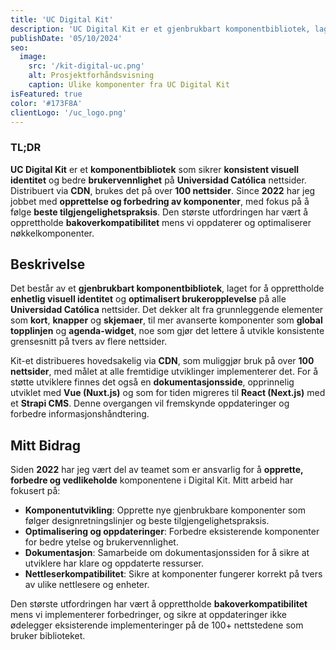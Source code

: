```yaml
---
title: 'UC Digital Kit'
description: 'UC Digital Kit er et gjenbrukbart komponentbibliotek, laget for å sikre konsistent visuell identitet og forbedre brukervennlighet på nettsidene til Universidad Católica de Chile.'
publishDate: '05/10/2024'
seo:
  image:
    src: '/kit-digital-uc.png'
    alt: Prosjektforhåndsvisning
    caption: Ulike komponenter fra UC Digital Kit
isFeatured: true
color: '#173F8A'
clientLogo: '/uc_logo.png'
---
```


### **TL;DR**

**UC Digital Kit** er et **komponentbibliotek** som sikrer **konsistent visuell identitet** og bedre **brukervennlighet** på **Universidad Católica** nettsider. Distribuert via **CDN**, brukes det på over **100 nettsider**. Since **2022** har jeg jobbet med **opprettelse og forbedring av komponenter**, med fokus på å følge **beste tilgjengelighetspraksis**. Den største utfordringen har vært å opprettholde **bakoverkompatibilitet** mens vi oppdaterer og optimaliserer nøkkelkomponenter.

## **Beskrivelse**

Det består av et **gjenbrukbart komponentbibliotek**, laget for å opprettholde **enhetlig visuell identitet** og **optimalisert brukeropplevelse** på alle **Universidad Católica** nettsider. Det dekker alt fra grunnleggende elementer som **kort**, **knapper** og **skjemaer**, til mer avanserte komponenter som **global topplinjen** og **agenda-widget**, noe som gjør det lettere å utvikle konsistente grensesnitt på tvers av flere nettsider.

Kit-et distribueres hovedsakelig via **CDN**, som muliggjør bruk på over **100 nettsider**, med målet at alle fremtidige utviklinger implementerer det. For å støtte utviklere finnes det også en **dokumentasjonsside**, opprinnelig utviklet med **Vue (Nuxt.js)** og som for tiden migreres til **React (Next.js)** med et **Strapi CMS**. Denne overgangen vil fremskynde oppdateringer og forbedre informasjonshåndtering.

## **Mitt Bidrag**

Siden **2022** har jeg vært del av teamet som er ansvarlig for å **opprette, forbedre og vedlikeholde** komponentene i Digital Kit. Mitt arbeid har fokusert på:

- **Komponentutvikling**: Opprette nye gjenbrukbare komponenter som følger designretningslinjer og beste tilgjengelighetspraksis.
- **Optimalisering og oppdateringer**: Forbedre eksisterende komponenter for bedre ytelse og brukervennlighet.
- **Dokumentasjon**: Samarbeide om dokumentasjonssiden for å sikre at utviklere har klare og oppdaterte ressurser.
- **Nettleserkompatibilitet**: Sikre at komponenter fungerer korrekt på tvers av ulike nettlesere og enheter.

Den største utfordringen har vært å opprettholde **bakoverkompatibilitet** mens vi implementerer forbedringer, og sikre at oppdateringer ikke ødelegger eksisterende implementeringer på de 100+ nettstedene som bruker biblioteket.